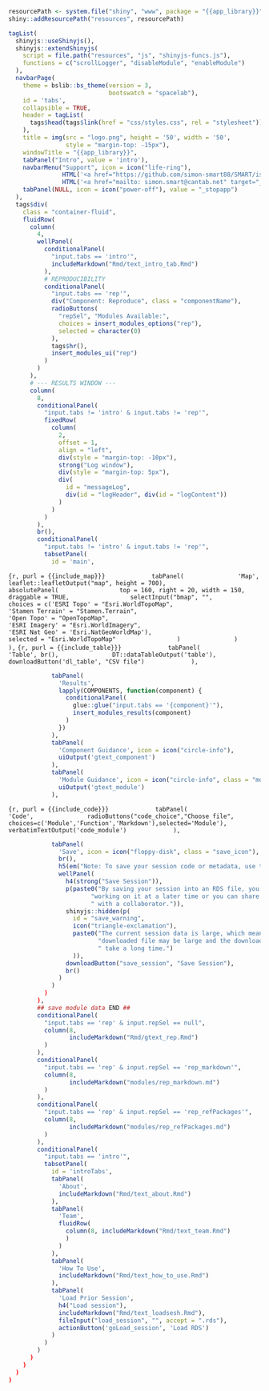 ```r
resourcePath <- system.file("shiny", "www", package = "{{app_library}}")
shiny::addResourcePath("resources", resourcePath)

tagList(
  shinyjs::useShinyjs(),
  shinyjs::extendShinyjs(
    script = file.path("resources", "js", "shinyjs-funcs.js"),
    functions = c("scrollLogger", "disableModule", "enableModule")
  ),
  navbarPage(
    theme = bslib::bs_theme(version = 3,
                            bootswatch = "spacelab"),
    id = 'tabs',
    collapsible = TRUE,
    header = tagList(
      tags$head(tags$link(href = "css/styles.css", rel = "stylesheet"))
    ),
    title = img(src = "logo.png", height = '50', width = '50',
                style = "margin-top: -15px"),
    windowTitle = "{{app_library}}",
    tabPanel("Intro", value = 'intro'),
    navbarMenu("Support", icon = icon("life-ring"),
               HTML('<a href="https://github.com/simon-smart88/SMART/issues" target="_blank">GitHub Issues</a>'),
               HTML('<a href="mailto: simon.smart@cantab.net" target="_blank">Send Email</a>')),
    tabPanel(NULL, icon = icon("power-off"), value = "_stopapp")
  ),
  tags$div(
    class = "container-fluid",
    fluidRow(
      column(
        4,
        wellPanel(
          conditionalPanel(
            "input.tabs == 'intro'",
            includeMarkdown("Rmd/text_intro_tab.Rmd")
          ),
          # REPRODUCIBILITY
          conditionalPanel(
            "input.tabs == 'rep'",
            div("Component: Reproduce", class = "componentName"),
            radioButtons(
              "repSel", "Modules Available:",
              choices = insert_modules_options("rep"),
              selected = character(0)
            ),
            tags$hr(),
            insert_modules_ui("rep")
          )
        )
      ),
      # --- RESULTS WINDOW ---
      column(
        8,
        conditionalPanel(
          "input.tabs != 'intro' & input.tabs != 'rep'",
          fixedRow(
            column(
              2,
              offset = 1,
              align = "left",
              div(style = "margin-top: -10px"),
              strong("Log window"),
              div(style = "margin-top: 5px"),
              div(
                id = "messageLog",
                div(id = "logHeader", div(id = "logContent"))
              )
            )
          )
        ),
        br(),
        conditionalPanel(
          "input.tabs != 'intro' & input.tabs != 'rep'",
          tabsetPanel(
            id = 'main',
```            
```{r, purl = {{include_map}}}
            tabPanel(
              'Map',
              leaflet::leafletOutput("map", height = 700),
              absolutePanel(
                top = 160, right = 20, width = 150, draggable = TRUE,
                selectInput("bmap", "",
                            choices = c('ESRI Topo' = "Esri.WorldTopoMap",
                                        'Stamen Terrain' = "Stamen.Terrain",
                                        'Open Topo' = "OpenTopoMap",
                                        'ESRI Imagery' = "Esri.WorldImagery",
                                        'ESRI Nat Geo' = 'Esri.NatGeoWorldMap'),
                            selected = "Esri.WorldTopoMap"
                )
              )
            ),
```
```{r, purl = {{include_table}}}
            tabPanel(
              'Table', br(),
              DT::dataTableOutput('table'),
              downloadButton('dl_table', "CSV file")
            ),
```
```r
            tabPanel(
              'Results',
              lapply(COMPONENTS, function(component) {
                conditionalPanel(
                  glue::glue("input.tabs == '{component}'"),
                  insert_modules_results(component)
                )
              })
            ),
            tabPanel(
              'Component Guidance', icon = icon("circle-info"),
              uiOutput('gtext_component')
            ),
            tabPanel(
              'Module Guidance', icon = icon("circle-info", class = "mod_icon"),
              uiOutput('gtext_module')
            ),
```
```{r, purl = {{include_code}}}
            tabPanel(
              'Code',
              radioButtons("code_choice","Choose file", choices=c('Module','Function','Markdown'),selected='Module'),
              verbatimTextOutput('code_module')
            ),
```
```r
            tabPanel(
              'Save', icon = icon("floppy-disk", class = "save_icon"),
              br(),
              h5(em("Note: To save your session code or metadata, use the Reproduce component")),
              wellPanel(
                h4(strong("Save Session")),
                p(paste0("By saving your session into an RDS file, you can resume ",
                       "working on it at a later time or you can share the file",
                       " with a collaborator.")),
                shinyjs::hidden(p(
                  id = "save_warning",
                  icon("triangle-exclamation"),
                  paste0("The current session data is large, which means the ",
                         "downloaded file may be large and the download might",
                         " take a long time.")
                  )),
                downloadButton("save_session", "Save Session"),
                br()
              )
            )
          )
        ),
        ## save module data END ##
        conditionalPanel(
          "input.tabs == 'rep' & input.repSel == null",
          column(8,
                 includeMarkdown("Rmd/gtext_rep.Rmd")
          )
        ),
        conditionalPanel(
          "input.tabs == 'rep' & input.repSel == 'rep_markdown'",
          column(8,
                 includeMarkdown("modules/rep_markdown.md")
          )
        ),
        conditionalPanel(
          "input.tabs == 'rep' & input.repSel == 'rep_refPackages'",
          column(8,
                 includeMarkdown("modules/rep_refPackages.md")
          )
        ),
        conditionalPanel(
          "input.tabs == 'intro'",
          tabsetPanel(
            id = 'introTabs',
            tabPanel(
              'About',
              includeMarkdown("Rmd/text_about.Rmd")
            ),
            tabPanel(
              'Team',
              fluidRow(
                column(8, includeMarkdown("Rmd/text_team.Rmd")
                )
              )
            ),
            tabPanel(
              'How To Use',
              includeMarkdown("Rmd/text_how_to_use.Rmd")
            ),
            tabPanel(
              'Load Prior Session',
              h4("Load session"),
              includeMarkdown("Rmd/text_loadsesh.Rmd"),
              fileInput("load_session", "", accept = ".rds"),
              actionButton('goLoad_session', 'Load RDS')
            )
          )
        )
      )
    )
  )
)

```

